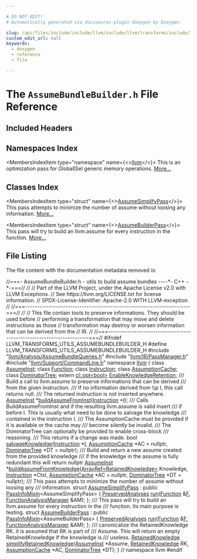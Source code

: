 ```yaml
---

# DO NOT EDIT!
# Automatically generated via docusaurus-plugin-doxygen by Doxygen.

slug: /api/files/include/include/llvm/include/llvm/transforms/include/llvm/transforms/utils/assumebundlebuilder-h
custom_edit_url: null
keywords:
  - doxygen
  - reference
  - file

---
```





# The `AssumeBundleBuilder.h` File Reference

<DoxygenPage pluginConfig={pluginConfig}>



## Included Headers

<IncludesList>
<IncludesListItem
  filePath="llvm/Analysis/AssumeBundleQueries.h"
  permalink="/docs/api/files/include/include/llvm/include/llvm/analysis/assumebundlequeries-h"
  isLocal="true" />
<IncludesListItem
  filePath="llvm/IR/PassManager.h"
  permalink="/docs/api/files/include/include/llvm/include/llvm/ir/passmanager-h"
  isLocal="true" />
<IncludesListItem
  filePath="llvm/Support/CommandLine.h"
  permalink="/docs/api/files/include/include/llvm/include/llvm/support/commandline-h"
  isLocal="true" />
</IncludesList>

## Namespaces Index

<MembersIndex>

<MembersIndexItem
  type="namespace"
  name={<><a href="/docs/api/namespaces/llvm">llvm</a></>}>
This is an optimization pass for GlobalISel generic memory operations. <a href="/docs/api/namespaces/llvm/#details">More...</a>
</MembersIndexItem>

</MembersIndex>

## Classes Index

<MembersIndex>

<MembersIndexItem
  type="struct"
  name={<><a href="/docs/api/structs/llvm/assumesimplifypass">AssumeSimplifyPass</a></>}>
This pass attempts to minimize the number of assume without loosing any information. <a href="/docs/api/structs/llvm/assumesimplifypass/#details">More...</a>
</MembersIndexItem>

<MembersIndexItem
  type="struct"
  name={<><a href="/docs/api/structs/llvm/assumebuilderpass">AssumeBuilderPass</a></>}>
This pass will try to build an llvm.assume for every instruction in the function. <a href="/docs/api/structs/llvm/assumebuilderpass/#details">More...</a>
</MembersIndexItem>

</MembersIndex>


## File Listing

The file content with the documentation metadata removed is:

<ProgramListing>

<Link id="l00001" /><CodeLine lineNumber="1"><span class="doxyHighlightComment">//===- AssumeBundleBuilder.h - utils to build assume bundles ----&#42;- C++ -&#42;-===//</span></CodeLine>
<Link id="l00002" /><CodeLine lineNumber="2"><span class="doxyHighlightComment">//</span></CodeLine>
<Link id="l00003" /><CodeLine lineNumber="3"><span class="doxyHighlightComment">// Part of the LLVM Project, under the Apache License v2.0 with LLVM Exceptions.</span></CodeLine>
<Link id="l00004" /><CodeLine lineNumber="4"><span class="doxyHighlightComment">// See https://llvm.org/LICENSE.txt for license information.</span></CodeLine>
<Link id="l00005" /><CodeLine lineNumber="5"><span class="doxyHighlightComment">// SPDX-License-Identifier: Apache-2.0 WITH LLVM-exception</span></CodeLine>
<Link id="l00006" /><CodeLine lineNumber="6"><span class="doxyHighlightComment">//</span></CodeLine>
<Link id="l00007" /><CodeLine lineNumber="7"><span class="doxyHighlightComment">//===----------------------------------------------------------------------===//</span></CodeLine>
<Link id="l00008" /><CodeLine lineNumber="8"><span class="doxyHighlightComment">//</span></CodeLine>
<Link id="l00009" /><CodeLine lineNumber="9"><span class="doxyHighlightComment">// This file contain tools to preserve informations. They should be used before</span></CodeLine>
<Link id="l00010" /><CodeLine lineNumber="10"><span class="doxyHighlightComment">// performing a transformation that may move and delete instructions as those</span></CodeLine>
<Link id="l00011" /><CodeLine lineNumber="11"><span class="doxyHighlightComment">// transformation may destroy or worsen information that can be derived from the</span></CodeLine>
<Link id="l00012" /><CodeLine lineNumber="12"><span class="doxyHighlightComment">// IR.</span></CodeLine>
<Link id="l00013" /><CodeLine lineNumber="13"><span class="doxyHighlightComment">//</span></CodeLine>
<Link id="l00014" /><CodeLine lineNumber="14"><span class="doxyHighlightComment">//===----------------------------------------------------------------------===//</span></CodeLine>
<Link id="l00015" /><CodeLine lineNumber="15"></CodeLine>
<Link id="l00016" /><CodeLine lineNumber="16"><span class="doxyHighlightPreprocessor">#ifndef LLVM&#95;TRANSFORMS&#95;UTILS&#95;ASSUMEBUNDLEBUILDER&#95;H</span></CodeLine>
<Link id="l00017" /><CodeLine lineNumber="17"><span class="doxyHighlightPreprocessor">#define LLVM&#95;TRANSFORMS&#95;UTILS&#95;ASSUMEBUNDLEBUILDER&#95;H</span></CodeLine>
<Link id="l00018" /><CodeLine lineNumber="18"></CodeLine>
<Link id="l00019" /><CodeLine lineNumber="19"><span class="doxyHighlightPreprocessor">#include &quot;<a href="/docs/api/files/include/include/llvm/include/llvm/analysis/assumebundlequeries-h">llvm/Analysis/AssumeBundleQueries.h</a>&quot;</span></CodeLine>
<Link id="l00020" /><CodeLine lineNumber="20"><span class="doxyHighlightPreprocessor">#include &quot;<a href="/docs/api/files/include/include/llvm/include/llvm/ir/passmanager-h">llvm/IR/PassManager.h</a>&quot;</span></CodeLine>
<Link id="l00021" /><CodeLine lineNumber="21"><span class="doxyHighlightPreprocessor">#include &quot;<a href="/docs/api/files/include/include/llvm/include/llvm/support/commandline-h">llvm/Support/CommandLine.h</a>&quot;</span></CodeLine>
<Link id="l00022" /><CodeLine lineNumber="22"></CodeLine>
<Link id="l00023" /><CodeLine lineNumber="23"><span class="doxyHighlightKeyword">namespace </span><span class="doxyHighlight"><a href="/docs/api/namespaces/llvm">llvm</a> &#123;</span></CodeLine>
<Link id="l00024" /><CodeLine lineNumber="24"><span class="doxyHighlightKeyword">class </span><span class="doxyHighlight"><a href="/docs/api/classes/llvm/assumeinst">AssumeInst</a>;</span></CodeLine>
<Link id="l00025" /><CodeLine lineNumber="25"><span class="doxyHighlightKeyword">class </span><span class="doxyHighlight"><a href="/docs/api/classes/llvm/function">Function</a>;</span></CodeLine>
<Link id="l00026" /><CodeLine lineNumber="26"><span class="doxyHighlightKeyword">class </span><span class="doxyHighlight"><a href="/docs/api/classes/llvm/instruction">Instruction</a>;</span></CodeLine>
<Link id="l00027" /><CodeLine lineNumber="27"><span class="doxyHighlightKeyword">class </span><span class="doxyHighlight"><a href="/docs/api/classes/llvm/assumptioncache">AssumptionCache</a>;</span></CodeLine>
<Link id="l00028" /><CodeLine lineNumber="28"><span class="doxyHighlightKeyword">class </span><span class="doxyHighlight"><a href="/docs/api/classes/llvm/dominatortree">DominatorTree</a>;</span></CodeLine>
<Link id="l00029" /><CodeLine lineNumber="29"></CodeLine>
<Link id="l00030" /><CodeLine lineNumber="30"><span class="doxyHighlightKeyword">extern</span><span class="doxyHighlight"> <a href="/docs/api/classes/llvm/cl/opt">cl::opt&lt;bool&gt;</a> <a href="/docs/api/namespaces/llvm/#a003a8220a88ef0de2b308cae4791aac6">EnableKnowledgeRetention</a>;</span></CodeLine>
<Link id="l00031" /><CodeLine lineNumber="31"></CodeLine>
<Link id="l00032" /><CodeLine lineNumber="32"><span class="doxyHighlightComment">/// Build a call to llvm.assume to preserve informations that can be derived</span></CodeLine>
<Link id="l00033" /><CodeLine lineNumber="33"><span class="doxyHighlightComment">/// from the given instruction.</span></CodeLine>
<Link id="l00034" /><CodeLine lineNumber="34"><span class="doxyHighlightComment">/// If no information derived from \\p I, this call returns null.</span></CodeLine>
<Link id="l00035" /><CodeLine lineNumber="35"><span class="doxyHighlightComment">/// The returned instruction is not inserted anywhere.</span></CodeLine>
<Link id="l00036" /><CodeLine lineNumber="36"><span class="doxyHighlight"><a href="/docs/api/classes/llvm/assumeinst">AssumeInst</a> &#42;<a href="/docs/api/namespaces/llvm/#ae6e6df995a78f3f11ddd275c0c8aa840">buildAssumeFromInst</a>(<a href="/docs/api/classes/llvm/instruction">Instruction</a> &#42;<a href="/docs/api/files/lib/lib/support/md5-cpp/#ac0eafdc9ee161b71e7af98af736952fd">I</a>);</span></CodeLine>
<Link id="l00037" /><CodeLine lineNumber="37"></CodeLine>
<Link id="l00038" /><CodeLine lineNumber="38"><span class="doxyHighlightComment">/// Calls BuildAssumeFromInst and if the resulting llvm.assume is valid insert</span></CodeLine>
<Link id="l00039" /><CodeLine lineNumber="39"><span class="doxyHighlightComment">/// if before I. This is usually what need to be done to salvage the knowledge</span></CodeLine>
<Link id="l00040" /><CodeLine lineNumber="40"><span class="doxyHighlightComment">/// contained in the instruction I.</span></CodeLine>
<Link id="l00041" /><CodeLine lineNumber="41"><span class="doxyHighlightComment">/// The AssumptionCache must be provided if it is available or the cache may</span></CodeLine>
<Link id="l00042" /><CodeLine lineNumber="42"><span class="doxyHighlightComment">/// become silently be invalid.</span></CodeLine>
<Link id="l00043" /><CodeLine lineNumber="43"><span class="doxyHighlightComment">/// The DominatorTree can optionally be provided to enable cross-block</span></CodeLine>
<Link id="l00044" /><CodeLine lineNumber="44"><span class="doxyHighlightComment">/// reasoning.</span></CodeLine>
<Link id="l00045" /><CodeLine lineNumber="45"><span class="doxyHighlightComment">/// This returns if a change was made.</span></CodeLine>
<Link id="l00046" /><CodeLine lineNumber="46"><span class="doxyHighlightKeywordType">bool</span><span class="doxyHighlight"> <a href="/docs/api/namespaces/llvm/#aa5df9c7cb06c08a066a30482d77cc1d9">salvageKnowledge</a>(<a href="/docs/api/classes/llvm/instruction">Instruction</a> &#42;<a href="/docs/api/files/lib/lib/support/md5-cpp/#ac0eafdc9ee161b71e7af98af736952fd">I</a>, <a href="/docs/api/classes/llvm/assumptioncache">AssumptionCache</a> &#42;AC = </span><span class="doxyHighlightKeyword">nullptr</span><span class="doxyHighlight">,</span></CodeLine>
<Link id="l00047" /><CodeLine lineNumber="47"><span class="doxyHighlight">                      <a href="/docs/api/classes/llvm/dominatortree">DominatorTree</a> &#42;DT = </span><span class="doxyHighlightKeyword">nullptr</span><span class="doxyHighlight">);</span></CodeLine>
<Link id="l00048" /><CodeLine lineNumber="48"></CodeLine>
<Link id="l00049" /><CodeLine lineNumber="49"><span class="doxyHighlightComment">/// Build and return a new assume created from the provided knowledge</span></CodeLine>
<Link id="l00050" /><CodeLine lineNumber="50"><span class="doxyHighlightComment">/// if the knowledge in the assume is fully redundant this will return nullptr</span></CodeLine>
<Link id="l00051" /><CodeLine lineNumber="51"><span class="doxyHighlight"><a href="/docs/api/classes/llvm/assumeinst">AssumeInst</a> &#42;<a href="/docs/api/namespaces/llvm/#a855f472cab89fb74cbc7075b164d78f0">buildAssumeFromKnowledge</a>(<a href="/docs/api/classes/llvm/arrayref">ArrayRef&lt;RetainedKnowledge&gt;</a> Knowledge,</span></CodeLine>
<Link id="l00052" /><CodeLine lineNumber="52"><span class="doxyHighlight">                                     <a href="/docs/api/classes/llvm/instruction">Instruction</a> &#42;CtxI,</span></CodeLine>
<Link id="l00053" /><CodeLine lineNumber="53"><span class="doxyHighlight">                                     <a href="/docs/api/classes/llvm/assumptioncache">AssumptionCache</a> &#42;AC = </span><span class="doxyHighlightKeyword">nullptr</span><span class="doxyHighlight">,</span></CodeLine>
<Link id="l00054" /><CodeLine lineNumber="54"><span class="doxyHighlight">                                     <a href="/docs/api/classes/llvm/dominatortree">DominatorTree</a> &#42;DT = </span><span class="doxyHighlightKeyword">nullptr</span><span class="doxyHighlight">);</span></CodeLine>
<Link id="l00055" /><CodeLine lineNumber="55"></CodeLine>
<Link id="l00056" /><CodeLine lineNumber="56"><span class="doxyHighlightComment">/// This pass attempts to minimize the number of assume without loosing any</span></CodeLine>
<Link id="l00057" /><CodeLine lineNumber="57"><span class="doxyHighlightComment">/// information.</span></CodeLine>
<Link id="l00058" /><CodeLine lineNumber="58" lineLink="/docs/api/structs/llvm/assumesimplifypass"><span class="doxyHighlightKeyword">struct </span><span class="doxyHighlight"><a href="/docs/api/structs/llvm/assumesimplifypass">AssumeSimplifyPass</a> : </span><span class="doxyHighlightKeyword">public</span><span class="doxyHighlight"> <a href="/docs/api/structs/llvm/passinfomixin">PassInfoMixin</a>&lt;AssumeSimplifyPass&gt; &#123;</span></CodeLine>
<Link id="l00059" /><CodeLine lineNumber="59"><span class="doxyHighlight">  <a href="/docs/api/classes/llvm/preservedanalyses">PreservedAnalyses</a> <a href="/docs/api/structs/llvm/assumesimplifypass/#a378f8b2a8e11ac78939bd1c732f05d2e">run</a>(<a href="/docs/api/classes/llvm/function">Function</a> &amp;<a href="/docs/api/files/lib/lib/support/md5-cpp/#a96d73bbd7af15cb1fc38c3f4a3bd82e9">F</a>, <a href="/docs/api/namespaces/llvm/#adce09a5a0de0e3177eb00e932734af2f">FunctionAnalysisManager</a> &amp;AM);</span></CodeLine>
<Link id="l00060" /><CodeLine lineNumber="60"><span class="doxyHighlight">&#125;;</span></CodeLine>
<Link id="l00061" /><CodeLine lineNumber="61"></CodeLine>
<Link id="l00062" /><CodeLine lineNumber="62"><span class="doxyHighlightComment">/// This pass will try to build an llvm.assume for every instruction in the</span></CodeLine>
<Link id="l00063" /><CodeLine lineNumber="63"><span class="doxyHighlightComment">/// function. Its main purpose is testing.</span></CodeLine>
<Link id="l00064" /><CodeLine lineNumber="64" lineLink="/docs/api/structs/llvm/assumebuilderpass"><span class="doxyHighlightKeyword">struct </span><span class="doxyHighlight"><a href="/docs/api/structs/llvm/assumebuilderpass">AssumeBuilderPass</a> : </span><span class="doxyHighlightKeyword">public</span><span class="doxyHighlight"> <a href="/docs/api/structs/llvm/passinfomixin">PassInfoMixin</a>&lt;AssumeBuilderPass&gt; &#123;</span></CodeLine>
<Link id="l00065" /><CodeLine lineNumber="65"><span class="doxyHighlight">  <a href="/docs/api/classes/llvm/preservedanalyses">PreservedAnalyses</a> <a href="/docs/api/structs/llvm/assumebuilderpass/#aca0fa8f3093912d8045361e2f6b79cac">run</a>(<a href="/docs/api/classes/llvm/function">Function</a> &amp;<a href="/docs/api/files/lib/lib/support/md5-cpp/#a96d73bbd7af15cb1fc38c3f4a3bd82e9">F</a>, <a href="/docs/api/namespaces/llvm/#adce09a5a0de0e3177eb00e932734af2f">FunctionAnalysisManager</a> &amp;AM);</span></CodeLine>
<Link id="l00066" /><CodeLine lineNumber="66"><span class="doxyHighlight">&#125;;</span></CodeLine>
<Link id="l00067" /><CodeLine lineNumber="67"></CodeLine>
<Link id="l00068" /><CodeLine lineNumber="68"><span class="doxyHighlightComment">/// canonicalize the RetainedKnowledge RK. it is assumed that RK is part of</span></CodeLine>
<Link id="l00069" /><CodeLine lineNumber="69"><span class="doxyHighlightComment">/// Assume. This will return an empty RetainedKnowledge if the knowledge is</span></CodeLine>
<Link id="l00070" /><CodeLine lineNumber="70"><span class="doxyHighlightComment">/// useless.</span></CodeLine>
<Link id="l00071" /><CodeLine lineNumber="71"><span class="doxyHighlight"><a href="/docs/api/structs/llvm/retainedknowledge">RetainedKnowledge</a> <a href="/docs/api/namespaces/llvm/#a21fa9fb3ba25eaa02fae01f428ef2fdf">simplifyRetainedKnowledge</a>(<a href="/docs/api/classes/llvm/assumeinst">AssumeInst</a> &#42;Assume,</span></CodeLine>
<Link id="l00072" /><CodeLine lineNumber="72"><span class="doxyHighlight">                                            <a href="/docs/api/structs/llvm/retainedknowledge">RetainedKnowledge</a> RK,</span></CodeLine>
<Link id="l00073" /><CodeLine lineNumber="73"><span class="doxyHighlight">                                            <a href="/docs/api/classes/llvm/assumptioncache">AssumptionCache</a> &#42;AC,</span></CodeLine>
<Link id="l00074" /><CodeLine lineNumber="74"><span class="doxyHighlight">                                            <a href="/docs/api/classes/llvm/dominatortree">DominatorTree</a> &#42;DT);</span></CodeLine>
<Link id="l00075" /><CodeLine lineNumber="75"></CodeLine>
<Link id="l00076" /><CodeLine lineNumber="76"><span class="doxyHighlight">&#125; </span><span class="doxyHighlightComment">// namespace llvm</span></CodeLine>
<Link id="l00077" /><CodeLine lineNumber="77"></CodeLine>
<Link id="l00078" /><CodeLine lineNumber="78"><span class="doxyHighlightPreprocessor">#endif</span></CodeLine>

</ProgramListing>


</DoxygenPage>
